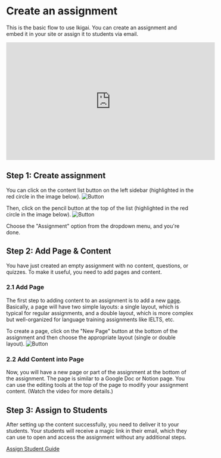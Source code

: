 
# Create an assignment

This is the basic flow to use Ikigai.
You can create an assignment and embed it in your site or assign it to students via email.

<Bleed>
  <iframe width="560" height="315" src="https://www.youtube.com/embed/N8Omvl816oA?si=WDx6Uw-4iEl9A3dm" title="YouTube video player" frameborder="0" allow="accelerometer; autoplay; clipboard-write; encrypted-media; gyroscope; picture-in-picture; web-share" referrerpolicy="strict-origin-when-cross-origin" allowfullscreen></iframe>
</Bleed>

## Step 1: Create assignment

You can click on the content list button on the left sidebar (highlighted in the red circle in the image below).
<Image src="/content_button.png" alt="Button" width={300} height={300} />

Then, click on the pencil button at the top of the list (highlighted in the red circle in the image below).
<Image src="/edit_content.png" alt="Button" width={300} height={300} />

Choose the "Assignment" option from the dropdown menu, and you're done.

## Step 2: Add Page & Content

You have just created an empty assignment with no content, questions, or quizzes.
To make it useful, you need to add pages and content.

### 2.1 Add Page

The first step to adding content to an assignment is to add a new [page](/concept#pages).
Basically, a page will have two simple layouts: a single layout, which is typical for regular assignments,
and a double layout, which is more complex but well-organized for language training assignments like IELTS, etc.

To create a page, click on the "New Page" button at the bottom of the assignment
and then choose the appropriate layout (single or double layout).
<Image src="/new_page.png" alt="Button" width={300} height={300} />

### 2.2 Add Content into Page

Now, you will have a new page or part of the assignment at the bottom of the assignment.
The page is similar to a Google Doc or Notion page.
You can use the editing tools at the top of the page to modify your assignment content. (Watch the video for more details.)

## Step 3: Assign to Students

After setting up the content successfully, you need to deliver it to your students.
Your students will receive a magic link in their email, which they can use to open and access the assignment without any additional steps.

[Assign Student Guide](/assignment_docs/assign_assignment)
